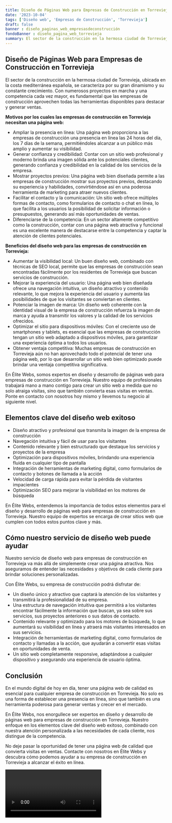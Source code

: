 ```yaml
---
title: Diseño de Páginas Web para Empresas de Construcción en Torrevieja
date: '2023-10-04'
tags: ['Diseño web', 'Empresas de Construcción', 'Torrevieja']
draft: false
banner : diseño_paginas_web_empresasdeconstrucción
fondoBanner : diseño_pagina_web_torrevieja
summary: El sector de la construcción en la hermosa ciudad de Torrevieja, ubicada en la costa mediterránea española, se caracteriza por su gran dinamismo y su constante crecimiento. Con numerosos proyectos en marcha y una competencia cada vez mayor, es fundamental que las empresas de construcción aprovechen todas las herramientas disponibles para destacar y generar ventas.
---
```


## **Diseño de Páginas Web para Empresas de Construcción en Torrevieja**

El sector de la construcción en la hermosa ciudad de Torrevieja, ubicada en la costa mediterránea española, se caracteriza por su gran dinamismo y su constante crecimiento. Con numerosos proyectos en marcha y una competencia cada vez mayor, es fundamental que las empresas de construcción aprovechen todas las herramientas disponibles para destacar y generar ventas.

**Motivos por los cuales las empresas de construcción en Torrevieja necesitan una página web:**

- Ampliar la presencia en línea: Una página web proporciona a las empresas de construcción una presencia en línea las 24 horas del día, los 7 días de la semana, permitiéndoles alcanzar a un público más amplio y aumentar su visibilidad.
- Generar confianza y credibilidad: Contar con un sitio web profesional y moderno brinda una imagen sólida ante los potenciales clientes, generando confianza y credibilidad en la calidad de los servicios de la empresa.
- Mostrar proyectos previos: Una página web bien diseñada permite a las empresas de construcción mostrar sus proyectos previos, destacando su experiencia y habilidades, convirtiéndose así en una poderosa herramienta de marketing para atraer nuevos clientes.
- Facilitar el contacto y la comunicación: Un sitio web ofrece múltiples formas de contacto, como formularios de contacto o chat en línea, lo que facilita a los usuarios la posibilidad de solicitar información o presupuestos, generando así más oportunidades de ventas.
- Diferenciarse de la competencia: En un sector altamente competitivo como la construcción, contar con una página web atractiva y funcional es una excelente manera de destacarse entre la competencia y captar la atención de clientes potenciales.

**Beneficios del diseño web para las empresas de construcción en Torrevieja:**

- Aumentar la visibilidad local: Un buen diseño web, combinado con técnicas de SEO local, permite que las empresas de construcción sean encontradas fácilmente por los residentes de Torrevieja que buscan servicios de construcción.
- Mejorar la experiencia del usuario: Una página web bien diseñada ofrece una navegación intuitiva, un diseño atractivo y contenido relevante, lo que mejora la experiencia del usuario y aumenta las posibilidades de que los visitantes se conviertan en clientes.
- Potenciar la imagen de marca: Un diseño web coherente con la identidad visual de la empresa de construcción refuerza la imagen de marca y ayuda a transmitir los valores y la calidad de los servicios ofrecidos.
- Optimizar el sitio para dispositivos móviles: Con el creciente uso de smartphones y tablets, es esencial que las empresas de construcción tengan un sitio web adaptado a dispositivos móviles, para garantizar una experiencia óptima a todos los usuarios.
- Obtener ventaja competitiva: Muchas empresas de construcción en Torrevieja aún no han aprovechado todo el potencial de tener una página web, por lo que desarrollar un sitio web bien optimizado puede brindar una ventaja competitiva significativa.

En Élite Webs, somos expertos en diseño y desarrollo de páginas web para empresas de construcción en Torrevieja. Nuestro equipo de profesionales trabajará mano a mano contigo para crear un sitio web a medida que no solo atraiga visitas, sino que también convierta esas visitas en ventas. Ponte en contacto con nosotros hoy mismo y llevemos tu negocio al siguiente nivel.

<GifSeo />

<Cta />

## Elementos clave del diseño web exitoso

- Diseño atractivo y profesional que transmita la imagen de la empresa de construcción
- Navegación intuitiva y fácil de usar para los visitantes
- Contenido relevante y bien estructurado que destaque los servicios y proyectos de la empresa
- Optimización para dispositivos móviles, brindando una experiencia fluida en cualquier tipo de pantalla
- Integración de herramientas de marketing digital, como formularios de contacto y botones de llamada a la acción
- Velocidad de carga rápida para evitar la pérdida de visitantes impacientes
- Optimización SEO para mejorar la visibilidad en los motores de búsqueda

En Élite Webs, entendemos la importancia de todos estos elementos para el diseño y desarrollo de páginas web para empresas de construcción en Torrevieja. Nuestro equipo de expertos se encarga de crear sitios web que cumplen con todos estos puntos clave y más.

## Cómo nuestro servicio de diseño web puede ayudar

Nuestro servicio de diseño web para empresas de construcción en Torrevieja va más allá de simplemente crear una página atractiva. Nos aseguramos de entender las necesidades y objetivos de cada cliente para brindar soluciones personalizadas.

Con Élite Webs, su empresa de construcción podrá disfrutar de:

- Un diseño único y atractivo que captará la atención de los visitantes y transmitirá la profesionalidad de su empresa.
- Una estructura de navegación intuitiva que permitirá a los visitantes encontrar fácilmente la información que buscan, ya sea sobre sus servicios, sus proyectos anteriores o sus datos de contacto.
- Contenido relevante y optimizado para los motores de búsqueda, lo que aumentará su visibilidad en línea y atraerá más visitantes interesados en sus servicios.
- Integración de herramientas de marketing digital, como formularios de contacto y llamadas a la acción, que ayudarán a convertir esas visitas en oportunidades de venta.
- Un sitio web completamente responsive, adaptándose a cualquier dispositivo y asegurando una experiencia de usuario óptima.

## Conclusión

En el mundo digital de hoy en día, tener una página web de calidad es esencial para cualquier empresa de construcción en Torrevieja. No solo es una forma de establecer una presencia en línea, sino que también es una herramienta poderosa para generar ventas y crecer en el mercado.

En Élite Webs, nos enorgullece ser expertos en diseño y desarrollo de páginas web para empresas de construcción en Torrevieja. Nuestro enfoque en los elementos clave del diseño web exitoso, combinado con nuestra atención personalizada a las necesidades de cada cliente, nos distingue de la competencia.

No deje pasar la oportunidad de tener una página web de calidad que convierta visitas en ventas. Contacte con nosotros en Élite Webs y descubra cómo podemos ayudar a su empresa de construcción en Torrevieja a alcanzar el éxito en línea.

<Video />

<CtaBot job='Empresas de Construcción' city='Torrevieja'/>

<Gmaps query='Torrevieja+españa+maps' />
